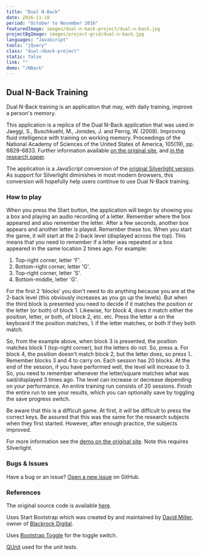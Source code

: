 ```yaml
---
title: "Dual N-Back"
date: 2016-11-18
period: "October to November 2016"
featuredImage: images/dual-n-back-project/dual-n-back.jpg
projectBgImage: images/project-grid/dual-n-back.jpg
languages: "JavaScript"
tools: "jQuery"
class: "dual-nback-project"
static: false
link: ""
demo: "/NBack"
---
```


## Dual N-Back Training

Dual N-Back training is an application that may, with daily training, improve a person's memory.

This application is a replica of the Dual N-Back application that was used in Jaeggi, S., Buschkuehl, M., Jonides, J. and Perrig, W. (2008). Improving 
fluid intelligence with training on working memory. Proceedings of the National Academy of Sciences of the United States of America, 105(19), pp. 6829-6833. 
Further information available [on the original site](http://www.soakyourhead.com/Research.aspx), and 
[in the research paper](http://www.pnas.org/content/105/19/6829.abstract).

The application is a JavaScript conversion of the [original Silverlight version](http://www.soakyourhead.com/dual-n-back.aspx). As support for Silverlight 
diminishes in most modern browsers, this conversion will hopefully help users continue to use Dual N-Back training.

### How to play

When you press the Start button, the application will begin by showing you a box and playing an audio recording of a letter. Remember where 
the box appeared and also remember the letter. After a few seconds, another box appears and another letter is played. Remember these too. When 
you start the game, it will start at the 2-back level (displayed across the top). This means that you need to remember if a letter was repeated 
or a box appeared in the same location 2 times ago. For example:

1. Top-right corner, letter 'F'.
1. Bottom-right corner, letter 'G'.
1. Top-right corner, letter 'S'.
1. Bottom-middle, letter 'G'.

For the first 2 ‘blocks’ you don't need to do anything because you are at the 2-back level (this obviously increases as you go up the levels). But 
when the third block is presented you need to decide if it matches the position or the letter (or both) of block 1. Likewise, for block 4, does it 
match either the position, letter, or both, of block 2, etc. etc. Press the letter <kbd>a</kbd> on the keyboard if the position matches, <kbd>l</kbd> if the 
letter matches, or both if they both match.

So, from the example above, when block 3 is presented, the position matches block 1 (top-right corner), but the letters do not. So, press <kbd>a</kbd>. For 
block 4, the position doesn't match block 2, but the letter does, so press <kbd>l</kbd>. Remember blocks 3 and 4 to carry on. Each session has 20 blocks. At 
the end of the session, if you have performed well, the level will increase to 3. So, you need to remember whenever the letter/square matches what was 
said/displayed 3 times ago. The level can increase or decrease depending on your performance. An entire training run consists of 20 sessions. Finish the 
entire run to see your results, which you can optionally save by toggling the save progress switch.

Be aware that this is a difficult game. At first, it will be difficult to press the correct keys. Be assured that this was the same for the research 
subjects when they first started. However, after enough practice, the subjects improved.

For more information see the [demo on the original site](http://www.soakyourhead.com/dual-n-back.aspx). Note this requires Silverlight.

### Bugs & Issues

Have a bug or an issue? [Open a new issue](https://github.com/Poc275/NBack/issues) on GitHub.

### References

The original source code is available [here](http://www.soakyourhead.com/dual-n-back-open-source.aspx).

Uses Start Bootstrap which was created by and maintained by [David Miller](http://davidmiller.io/), owner of [Blackrock Digital](http://blackrockdigital.io/).

Uses [Bootstrap Toggle](http://www.bootstraptoggle.com/) for the toggle switch.

[QUnit](https://qunitjs.com/) used for the unit tests.
